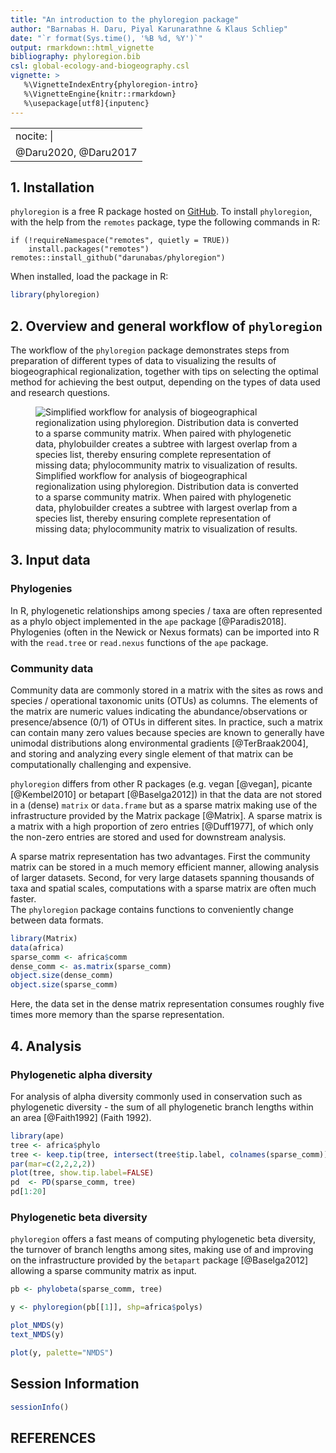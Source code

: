 ```yaml
---
title: "An introduction to the phyloregion package"
author: "Barnabas H. Daru, Piyal Karunarathne & Klaus Schliep"
date: "`r format(Sys.time(), '%B %d, %Y')`"
output: rmarkdown::html_vignette
bibliography: phyloregion.bib
csl: global-ecology-and-biogeography.csl
vignette: >
   %\VignetteIndexEntry{phyloregion-intro}
   %\VignetteEngine{knitr::rmarkdown}
   %\usepackage[utf8]{inputenc}   
---
```

---
nocite: | 
   @Daru2020, @Daru2017
---

## 1. Installation

`phyloregion` is a free R package hosted on [GitHub](https://github.com/darunabas/phyloregion). To install `phyloregion`,
with the help from the `remotes` package, type the following commands in R: 
```
if (!requireNamespace("remotes", quietly = TRUE)) 
    install.packages("remotes") 
remotes::install_github("darunabas/phyloregion")
```
When installed, load the package in R:
```r
library(phyloregion)
```

## 2. Overview and general workflow of `phyloregion`
The workflow of the `phyloregion` package demonstrates steps from preparation of different types of data to visualizing the results of biogeographical regionalization, together with tips on selecting the optimal method for achieving the best output, depending on the types of data used and research questions.

![Simplified workflow for analysis of biogeographical regionalization using phyloregion. Distribution data is converted to a sparse community matrix. When paired with phylogenetic data, phylobuilder creates a subtree with largest overlap from a species list, thereby ensuring complete representation of missing data; phylocommunity matrix to visualization of results.](workflow.png)

## 3. Input data

### Phylogenies
In R, phylogenetic relationships among species / taxa are often represented as a phylo 
object implemented in the `ape` package [@Paradis2018]. Phylogenies (often in the Newick 
or Nexus formats) can be imported into R with the `read.tree` or `read.nexus` 
functions of the `ape` package.


### Community data

Community data are commonly stored in a matrix with the sites as 
rows and species / operational taxonomic units (OTUs) as columns. The 
elements of the matrix are numeric values indicating the abundance/observations 
or presence/absence (0/1) of OTUs in different sites. In practice, such a matrix can contain many zero values because species are known to generally have unimodal distributions along environmental gradients [@TerBraak2004], and storing and analyzing every single element of that matrix can be computationally challenging and expensive. 

`phyloregion` differs from other R packages (e.g. vegan [@vegan], picante [@Kembel2010]
or betapart [@Baselga2012]) in that the data are not stored in a (dense) `matrix` or `data.frame` but as a sparse matrix making use of the infrastructure provided by the Matrix package [@Matrix]. A sparse matrix is a matrix with a high proportion of zero entries [@Duff1977], of which only the non-zero entries are stored and used for downstream analysis.

A sparse matrix representation has two advantages. First the community matrix 
can be stored in a much memory efficient manner, allowing analysis of larger 
datasets. Second, for very large datasets spanning thousands of taxa and spatial scales, 
computations with a sparse matrix are often much faster.  
The `phyloregion` package contains functions to conveniently change between data 
formats. 
```r
library(Matrix) 
data(africa)
sparse_comm <- africa$comm
dense_comm <- as.matrix(sparse_comm) 
object.size(dense_comm)
object.size(sparse_comm)
```
Here, the data set in the dense matrix representation consumes roughly five times 
more memory than the sparse representation. 

## 4. Analysis

### Phylogenetic alpha diversity

For analysis of alpha diversity commonly used in conservation such as phylogenetic
diversity - the sum of all phylogenetic branch lengths within an area [@Faith1992]
(Faith 1992). 
```r
library(ape)
tree <- africa$phylo
tree <- keep.tip(tree, intersect(tree$tip.label, colnames(sparse_comm)))
par(mar=c(2,2,2,2))
plot(tree, show.tip.label=FALSE)
pd  <- PD(sparse_comm, tree)
pd[1:20]
```


### Phylogenetic beta diversity

`phyloregion` offers a fast means of computing phylogenetic beta diversity, the turnover 
of branch lengths among sites, making use of and improving on the infrastructure provided by the `betapart` package [@Baselga2012] allowing a sparse community matrix as input.  
```r
pb <- phylobeta(sparse_comm, tree)
```

```r
y <- phyloregion(pb[[1]], shp=africa$polys)
```

```r
plot_NMDS(y)
text_NMDS(y)

plot(y, palette="NMDS")
```

## Session Information
```r
sessionInfo()
```

## REFERENCES


